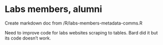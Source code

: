 <!-- # --- -->
<!-- # title: "Labs Members" -->
<!-- # author: "Simon Dedman" -->
<!-- # --- -->

# Labs members, alumni {#people}

Create markdown doc from /R/labs-members-metadata-comms.R

Need to improve code for labs websites scraping to tables. Bard did it but its code doesn't work.